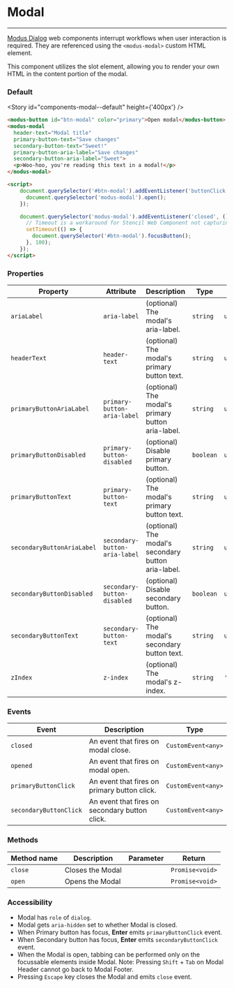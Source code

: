 
# Modal

---

[Modus Dialog](https://modus.trimble.com/components/web/modals/) web components interrupt workflows when user interaction is required. They are referenced using the `<modus-modal>` custom HTML element.

This component utilizes the slot element, allowing you to render your own HTML in the content portion of the modal.

### Default

<Story id="components-modal--default" height={'400px'} />

```html
<modus-button id="btn-modal" color="primary">Open modal</modus-button>
<modus-modal
  header-text="Modal title"
  primary-button-text="Save changes"
  secondary-button-text="Sweet!"
  primary-button-aria-label="Save changes"
  secondary-button-aria-label="Sweet">
  <p>Woo-hoo, you're reading this text in a modal!</p>
</modus-modal>

<script>
    document.querySelector('#btn-modal').addEventListener('buttonClick', () => {
      document.querySelector('modus-modal').open();
    });

    document.querySelector('modus-modal').addEventListener('closed', () => {
      // Timeout is a workaround for Stencil Web Component not capturing the state updates quick enough when another component is immediately focussed
      setTimeout(() => {
        document.querySelector('#btn-modal').focusButton();
      }, 100);
    });
</script>
```

### Properties

| Property                   | Attribute                     | Description                                         | Type      | Default     |
| -------------------------- | ----------------------------- | --------------------------------------------------- | --------- | ----------- |
| `ariaLabel`                | `aria-label`                  | (optional) The modal's aria-label.                  | `string`  | `undefined` |
| `headerText`               | `header-text`                 | (optional) The modal's primary button text.         | `string`  | `undefined` |
| `primaryButtonAriaLabel`   | `primary-button-aria-label`   | (optional) The modal's primary button aria-label.   | `string`  | `undefined` |
| `primaryButtonDisabled`    | `primary-button-disabled`     | (optional) Disable primary button.                  | `boolean` | `undefined` |
| `primaryButtonText`        | `primary-button-text`         | (optional) The modal's primary button text.         | `string`  | `undefined` |
| `secondaryButtonAriaLabel` | `secondary-button-aria-label` | (optional) The modal's secondary button aria-label. | `string`  | `undefined` |
| `secondaryButtonDisabled`  | `secondary-button-disabled`   | (optional) Disable secondary button.                | `boolean` | `undefined` |
| `secondaryButtonText`      | `secondary-button-text`       | (optional) The modal's secondary button text.       | `string`  | `undefined` |
| `zIndex`                   | `z-index`                     | (optional) The modal's z-index.                     | `string`  | `'1'`       |


### Events

| Event                  | Description                                    | Type               |
| ---------------------- | ---------------------------------------------- | ------------------ |
| `closed`               | An event that fires on modal close.            | `CustomEvent<any>` |
| `opened`               | An event that fires on modal open.             | `CustomEvent<any>` |
| `primaryButtonClick`   | An event that fires on primary button click.   | `CustomEvent<any>` |
| `secondaryButtonClick` | An event that fires on secondary button click. | `CustomEvent<any>` |


### Methods

| Method name  | Description     | Parameter | Return          |
| ------------ | --------------- | --------- | --------------- |
| `close` | Closes the Modal |           | `Promise<void>` |
| `open` | Opens the Modal |           | `Promise<void>` |

### Accessibility

- Modal has `role` of `dialog`.
- Modal gets `aria-hidden` set to whether Modal is closed.
- When Primary button has focus, **Enter** emits `primaryButtonClick` event.
- When Secondary button has focus, **Enter** emits `secondaryButtonClick` event.
- When the Modal is open, tabbing can be performed only on the focussable elements inside Modal. Note: Pressing `Shift` + `Tab` on Modal Header cannot go back to Modal Footer.
- Pressing `Escape` key closes the Modal and emits `close` event.
